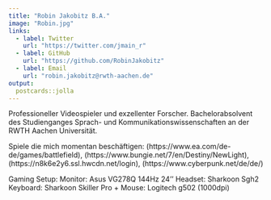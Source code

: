 ```yaml
---
title: "Robin Jakobitz B.A."
image: "Robin.jpg"
links:
  - label: Twitter
    url: "https://twitter.com/jmain_r"
  - label: GitHub
    url: "https://github.com/RobinJakobitz"
  - label: Email
    url: "robin.jakobitz@rwth-aachen.de"
output:
  postcards::jolla
---
```

 
Professioneller Videospieler und exzellenter Forscher. Bachelorabsolvent des Studienganges Sprach- und Kommunikationswissenschaften an der RWTH Aachen Universität.

Spiele die mich momentan beschäftigen: \n
[Battlefield](https://www.ea.com/de-de/games/battlefield), \n [Destiny 2](https://www.bungie.net/7/en/Destiny/NewLight), \n  [Warframe](https://n8k6e2y6.ssl.hwcdn.net/login), \n [Cyberpunk 2077](https://www.cyberpunk.net/de/de/)

Gaming Setup: \n
Monitor:    Asus VG278Q 144Hz 24'' \n
Headset:    Sharkoon Sgh2 \n
Keyboard:   Sharkoon Skiller Pro + \n
Mouse: Logitech g502 (1000dpi)

